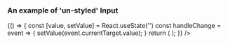 
<Meta title="DCXLibrary/Form/Radio" component={FormRadio} />

### An example of 'un-styled' Input
<Canvas>
  <Story name="un-styled">
      {() => {
        const [value, setValue] = React.useState('')
        const handleChange = event => {
          setValue(event.currentTarget.value);
        }
      return (
        <FormRadio
          label="text example"
          name="group1"
          value="value"
          id="radio-1"
          onChange={handleChange}
        />
      );
    }}
    />
  </Story>
</Canvas>

<Props of={FormRadio} />